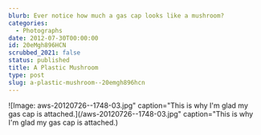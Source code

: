 ```yaml
---
blurb: Ever notice how much a gas cap looks like a mushroom?
categories:
  - Photographs
date: 2012-07-30T00:00:00
id: 20eMgh896HCN
scrubbed_2021: false
status: published
title: A Plastic Mushroom
type: post
slug: a-plastic-mushroom--20emgh896hcn
---
```


![Image: aws-20120726--1748-03.jpg" caption="This is why I'm glad my gas cap is attached.](/aws-20120726--1748-03.jpg" caption="This is why I'm glad my gas cap is attached.)
